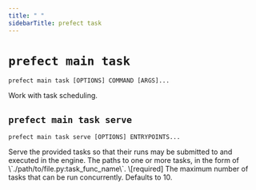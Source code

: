 ```yaml
---
title: " "
sidebarTitle: prefect task
---
```



# `prefect main task`



```command
prefect main task [OPTIONS] COMMAND [ARGS]...
```



<Info>
Work with task scheduling.
</Info>








## `prefect main task serve`



```command
prefect main task serve [OPTIONS] ENTRYPOINTS...
```



<Info>
Serve the provided tasks so that their runs may be submitted to and
executed in the engine.
</Info>






<AccordionGroup>


<Accordion title="Arguments" defaultOpen>
<ResponseField name="ENTRYPOINTS..." type="string" required>
    The paths to one or more tasks, in the form of \`./path/to/file.py:task_func_name\`.  \[required]
</ResponseField>
</Accordion>



<Accordion title="Options" defaultOpen>

<ResponseField name="--limit">
    The maximum number of tasks that can be run concurrently. Defaults to 10.
</ResponseField>

</Accordion>

</AccordionGroup>
